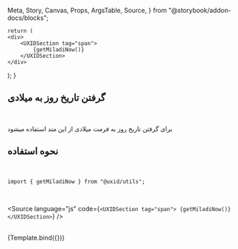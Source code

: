   Meta,
  Story,
  Canvas,
  Props,
  ArgsTable,
  Source,
} from "@storybook/addon-docs/blocks";

    return (
    <div>
        <UXIDSection tag="span">
            {getMiladiNow()}
        </UXIDSection>
    </div>
  );
}

<Meta title="utils/moments/getMiladiNowDate" />


## گرفتن تاریخ روز به میلادی

<br />

برای گرفتن تاریخ روز به فرمت میلادی از این متد استفاده میشود

## نحوه استفاده

<br />

`import { getMiladiNow } from "@uxid/utils";`

<br />

<Source
  language="js"
  code={`
    <UXIDSection tag="span">
        {getMiladiNow()}
    </UXIDSection>
  `}
/>

<br />

<Story name="getMiladiNowDate">
  {Template.bind({})}
</Story>

<br />